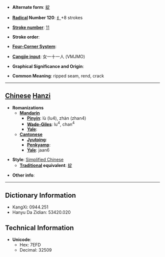 * '''Alternate form''': [[綻]]

* '''[[Wiktionary:Chinese radical index| Radical]] Number 120''': [[Wiktionary:Chinese radical index 纟|纟]]+8 strokes

* '''[[Wiktionary:Chinese total strokes index|Stroke number]]''': [[Wiktionary:Chinese total strokes index 11|11]]

* '''Stroke order''': 

* '''[[Wiktionary:Chinese four corner index|Four-Corner System]]''': 

* '''[[Wiktionary:Chinese Cangjie index|Cangjie input]]''': 女一十一人 (VMJMO)

* '''Graphical Significance and Origin''': 

* '''Common Meaning''': ripped seam, rend, crack

----

== [[Chinese]] [[Hanzi]] ==

* '''Romanizations'''
** '''[[Mandarin]]'''
*** '''[[Pinyin]]''': lù (lu4), zhàn (zhan4)
*** '''[[Wade-Giles]]''': lu<sup>4</sup>, chan<sup>4</sup>
*** '''[[Yale]]''': 
** '''[[Cantonese]]'''
*** '''[[Jyutping]]''':
*** '''[[Penkyamp]]''': 
*** '''[[Yale]]''': jaan6

* '''Style''': [[Simplified Chinese]] 
** '''[[Traditional Chinese|Traditional]] equivalent''': [[綻]]

* '''Other info''': 

----

== Dictionary Information ==

* KangXi: 0944.251
* Hanyu Da Zidian: 53420.020

== Technical Information ==

* '''Unicode''':
** Hex: 7EFD
** Decimal: 32509